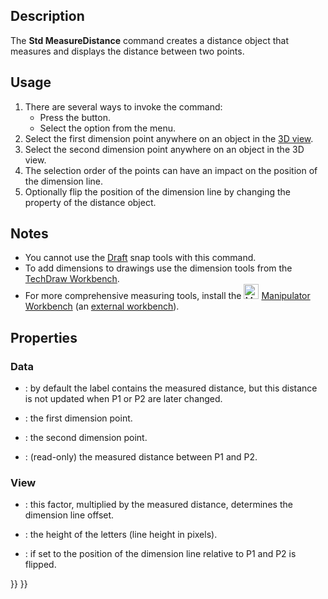 <languages/>

{{Docnav
|
|
|[[Std_Base|Std Base]]
|
|
|IconC=Freecad.svg
}}

{{VeryImportantMessage|This command is obsolete, it is not available in {{VersionPlus|1.0}}.<br>Use [[Image:Std_Measure.svg|24px]] [[Std_Measure|Std Measure]] instead.}}

{{GuiCommand
|Name=Std MeasureDistance
|MenuLocation=Tools → Measure distance
|Workbenches=All
|SeeAlso=[[Std_Measure|Std Measure]], [[Draft_Dimension|Draft Dimension]]
}}

==Description==

The '''Std MeasureDistance''' command creates a distance object that measures and displays the distance between two points.

==Usage==

# There are several ways to invoke the command:
#* Press the {{Button|[[Image:Std_MeasureDistance.svg|16px]] [[Std_MeasureDistance|Std MeasureDistance]]}} button.
#* Select the {{MenuCommand|Tools → [[Image:Std_MeasureDistance.svg|16px]] Measure distance}} option from the menu.
# Select the first dimension point anywhere on an object in the [[3D_view|3D view]].
# Select the second dimension point anywhere on an object in the 3D view.
# The selection order of the points can have an impact on the position of the dimension line.
# Optionally flip the position of the dimension line by changing the {{PropertyView|Mirror}} property of the distance object.

==Notes==

* You cannot use the [[Draft_Workbench|Draft]] snap tools with this command.
* To add dimensions to drawings use the dimension tools from the [[TechDraw_Workbench|TechDraw Workbench]].
* For more comprehensive measuring tools, install the [[Image:Manipulator_workbench_icon.svg|24px|link=Manipulator_Workbench]] [[Manipulator_Workbench|Manipulator Workbench]] (an [[External_workbenches|external workbench]]).

==Properties==

===Data===

{{TitleProperty|Base}}

* {{PropertyData|Label}}: by default the label contains the measured distance, but this distance is not updated when P1 or P2 are later changed.

{{TitleProperty|Measurement}}

* {{PropertyData|P1}}: the first dimension point.
* {{PropertyData|P2}}: the second dimension point.
* {{PropertyData|Distance}}: (read-only) the measured distance between P1 and P2.

===View===

{{TitleProperty|Base}}

* {{PropertyView|Dist Factor}}: this factor, multiplied by the measured distance, determines the dimension line offset.
* {{PropertyView|Font Size}}: the height of the letters (line height in pixels).
* {{PropertyView|Mirror}}: if set to {{TRUE}} the position of the dimension line relative to P1 and P2 is flipped.


{{Docnav
|
|
|[[Std_Base|Std Base]]
|
|
|IconC=Freecad.svg
}}

{{Std_Base_navi{{#translation:}}}}
{{Userdocnavi{{#translation:}}}}